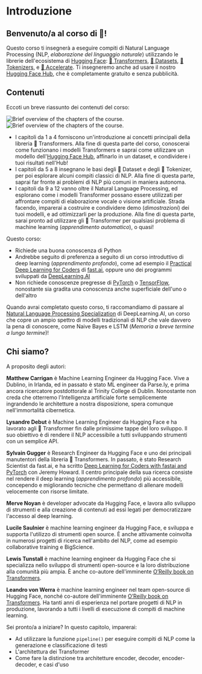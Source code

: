 # Introduzione

<CourseFloatingBanner
    chapter={1}
    classNames="absolute z-10 right-0 top-0"
/>

## Benvenuto/a al corso di 🤗!

<Youtube id="00GKzGyWFEs" />

Questo corso ti insegnerà a eseguire compiti di Natural Language Processing (NLP, *elaborazione del linguaggio naturale*) utilizzando le librerie dell'ecosistema di [Hugging Face](https://huggingface.co/): [🤗 Transformers](https://github.com/huggingface/transformers), [🤗 Datasets](https://github.com/huggingface/datasets), [🤗 Tokenizers](https://github.com/huggingface/tokenizers), e [🤗 Accelerate](https://github.com/huggingface/accelerate). Ti insegneremo anche ad usare il nostro [Hugging Face Hub](https://huggingface.co/models), che è completamente gratuito e senza pubblicità.


## Contenuti

Eccoti un breve riassunto dei contenuti del corso:

<div class="flex justify-center">
<img class="block dark:hidden" src="https://huggingface.co/datasets/huggingface-course/documentation-images/resolve/main/en/chapter1/summary.svg" alt="Brief overview of the chapters of the course.">
<img class="hidden dark:block" src="https://huggingface.co/datasets/huggingface-course/documentation-images/resolve/main/en/chapter1/summary-dark.svg" alt="Brief overview of the chapters of the course.">
</div>

- I capitoli da 1 a 4 forniscono un'introduzione ai concetti principali della libreria 🤗 Transformers. Alla fine di questa parte del corso, conoscerai come funzionano i modelli Transformers e saprai come utilizzare un modello dell'[Hugging Face Hub](https://huggingface.co/models), affinarlo in un dataset, e condividere i tuoi risultati nell'Hub!
- I capitoli da 5 a 8 insegnano le basi degli 🤗 Dataset e degli 🤗 Tokenizer, per poi esplorare alcuni compiti classici di NLP. Alla fine di questa parte, saprai far fronte ai problemi di NLP più comuni in maniera autonoma.
- I capitoli da 9 a 12 vanno oltre il Natural Language Processing, ed esplorano come i modelli Transformer possano essere utilizzati per affrontare compiti di elaborazione vocale o visione artificiale. Strada facendo, imparerai a costruire e condividere demo (*dimostrazioni*) dei tuoi modelli, e ad ottimizzarli per la produzione. Alla fine di questa parte, sarai pronto ad utilizzare gli 🤗 Transformer per qualsiasi problema di machine learning (*apprendimento automatico*), o quasi!

Questo corso:

* Richiede una buona conoscenza di Python
* Andrebbe seguito di preferenza a seguito di un corso introduttivo di deep learning (*apprendimento profondo*), come ad esempio il [Practical Deep Learning for Coders](https://course.fast.ai/) di [fast.ai](https://www.fast.ai/), oppure uno dei programmi sviluppati da [DeepLearning.AI](https://www.deeplearning.ai/)
* Non richiede conoscenze pregresse di [PyTorch](https://pytorch.org/) o [TensorFlow](https://www.tensorflow.org/), nonostante sia gradita una conoscenza anche superficiale dell'uno o dell'altro

Quando avrai completato questo corso, ti raccomandiamo di passare al [Natural Language Processing Specialization](https://www.coursera.org/specializations/natural-language-processing?utm_source=deeplearning-ai&utm_medium=institutions&utm_campaign=20211011-nlp-2-hugging_face-page-nlp-refresh) di DeepLearning.AI, un corso che copre un ampio spettro di modelli tradizionali di NLP che vale davvero la pena di conoscere, come Naive Bayes e LSTM (*Memoria a breve termine a lungo termine*)!

## Chi siamo?

A proposito degli autori:

**Matthew Carrigan** è Machine Learning Engineer da Hugging Face. Vive a Dublino, in Irlanda, ed in passato è stato ML engineer da Parse.ly, e prima ancora ricercatore postdottorale al Trinity College di Dublin. Nonostante non creda che otterremo l'Intelligenza artificiale forte semplicemente ingrandendo le architetture a nostra disposizione, spera comunque nell'immortalità cibernetica.

**Lysandre Debut** è Machine Learning Engineer da Hugging Face e ha lavorato agli 🤗 Transformer fin dalle primissime tappe del loro sviluppo. Il suo obiettivo è di rendere il NLP accessibile a tutti sviluppando strumenti con un semplice API.

**Sylvain Gugger** è Research Engineer da Hugging Face e uno dei principali manutentori della libreria 🤗 Transformers. In passato, è stato Research Scientist da fast.ai, e ha scritto [Deep Learning for Coders with fastai and PyTorch](https://learning.oreilly.com/library/view/deep-learning-for/9781492045519/) con Jeremy Howard. Il centro principale della sua ricerca consiste nel rendere il deep learning (*apprendimento profondo*) più accessibile, concependo e migliorando tecniche che permettano di allenare modelli velocemente con risorse limitate.

**Merve Noyan** è developer advocate da Hugging Face, e lavora allo sviluppo di strumenti e alla creazione di contenuti ad essi legati per democratizzare l'accesso al deep learning.

**Lucile Saulnier** è machine learning engineer da Hugging Face, e sviluppa e supporta l'utilizzo di strumenti open source. È anche attivamente coinvolta in numerosi progetti di ricerca nell'ambito del NLP, come ad esempio collaborative training e BigScience.

**Lewis Tunstall** è machine learning engineer da Hugging Face che si specializza nello sviluppo di strumenti open-source e la loro distribuzione alla comunità più ampia. È anche co-autore dell'imminente [O’Reilly book on Transformers](https://www.oreilly.com/library/view/natural-language-processing/9781098103231/).

**Leandro von Werra** è machine learning engineer nel team open-source di Hugging Face, nonché co-autore dell'imminente [O’Reilly book on Transformers](https://www.oreilly.com/library/view/natural-language-processing/9781098103231/). Ha tanti anni di esperienza nel portare progetti di NLP in produzione, lavorando a tutti i livelli di esecuzione di compiti di machine learning.

Sei pronto/a a iniziare? In questo capitolo, imparerai:
* Ad utilizzare la funzione `pipeline()` per eseguire compiti di NLP come la generazione e classificazione di testi
* L'architettura dei Transformer
* Come fare la distinzione tra architetture encoder, decoder, encoder-decoder, e casi d'uso
